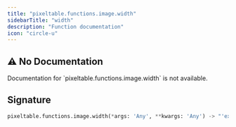 ```yaml
---
title: "pixeltable.functions.image.width"
sidebarTitle: "width"
description: "Function documentation"
icon: "circle-u"
---
```

## ⚠️ No Documentation

<Warning>
Documentation for `pixeltable.functions.image.width` is not available.
</Warning>

## Signature

```python
pixeltable.functions.image.width(*args: 'Any', **kwargs: 'Any') -> "'exprs.FunctionCall'"
```

